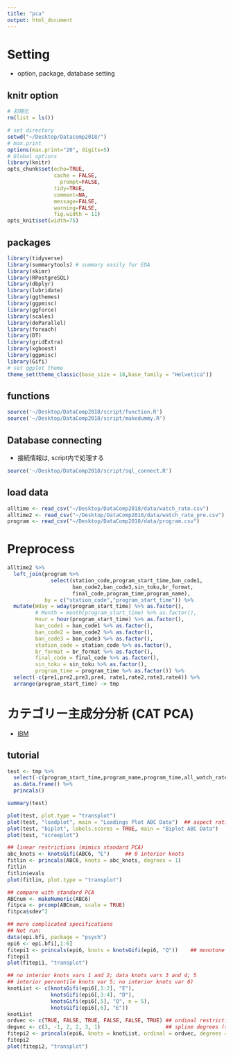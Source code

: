 ```yaml
---
title: "pca"
output: html_document
---
```


# Setting{.tabset .tabset-fade .tabset-pills}

- option, package, database setting

## knitr option

```r
# 初期化
rm(list = ls())
```

```r
# set directory
setwd("~/Desktop/Datacomp2018/") 
# max.print 
options(max.print="20", digits=5)
# Global options
library(knitr)
opts_chunk$set(echo=TRUE,
               cache = FALSE,
	             prompt=FALSE,
               tidy=TRUE,
               comment=NA,
               message=FALSE,
               warning=FALSE,
               fig.width = 11)
opts_knit$set(width=75)
```

## packages

```r
library(tidyverse)
library(summarytools) # summary easily for EDA
library(skimr) 
library(RPostgreSQL)
library(dbplyr)
library(lubridate)
library(ggthemes)
library(ggpmisc)
library(ggforce)
library(scales)
library(doParallel)
library(foreach)
library(DT)
library(gridExtra)
library(xgboost)
library(ggpmisc)
library(Gifi)
# set ggplot theme
theme_set(theme_classic(base_size = 18,base_family = "Helvetica"))
```

## functions

```r
source('~/Desktop/DataComp2018/script/function.R')
source('~/Desktop/DataComp2018/script/makedummy.R')
```

## Database connecting 

- 接続情報は, script内で処理する

```r
source('~/Desktop/DataComp2018/script/sql_connect.R')
```

## load data

```r
alltime <- read_csv("~/Desktop/DataComp2018/data/watch_rate.csv")
alltime2 <- read_csv("~/Desktop/DataComp2018/data/watch_rate_pre.csv")
program <- read_csv("~/Desktop/DataComp2018/data/program.csv")
```

# Preprocess

```r
alltime2 %>% 
  left_join(program %>% 
              select(station_code,program_start_time,ban_code1,
                     ban_code2,ban_code3,sin_toku,br_format,
                     final_code,program_time,program_name),
            by = c("station_code","program_start_time")) %>% 
  mutate(Wday = wday(program_start_time) %>% as.factor(),
         # Month = month(program_start_time) %>% as.factor(),
         Hour = hour(program_start_time) %>% as.factor(), 
         ban_code1 = ban_code1 %>% as.factor(),
         ban_code2 = ban_code2 %>% as.factor(),
         ban_code3 = ban_code3 %>% as.factor(),
         station_code = station_code %>% as.factor(),
         br_format = br_format %>% as.factor(),
         final_code = final_code %>% as.factor(),
         sin_toku = sin_toku %>% as.factor(),
         program_time = program_time %>% as.factor()) %>% 
  select(-c(pre1,pre2,pre3,pre4, rate1,rate2,rate3,rate4)) %>% 
  arrange(program_start_time) -> tmp
```

# カテゴリー主成分分析 (CAT PCA)
 
- [IBM](https://www.ibm.com/support/knowledgecenter/ja/SSLVMB_23.0.0/spss/categories/idh_cpca.html)

## tutorial

```r
test <- tmp %>% 
  select(-c(program_start_time,program_name,program_time,all_watch_rate,mean_rate,ban_code3)) %>% 
  as.data.frame() %>% 
  princals()
```

```r
summary(test)

plot(test, plot.type = "transplot")
plot(test, "loadplot", main = "Loadings Plot ABC Data")  ## aspect ratio = 1
plot(test, "biplot", labels.scores = TRUE, main = "Biplot ABC Data")
plot(test, "screeplot")

## linear restrictions (mimics standard PCA)
abc_knots <- knotsGifi(ABC6, "E")     ## 0 interior knots
fitlin <- princals(ABC6, knots = abc_knots, degrees = 1)  
fitlin 
fitlin$evals
plot(fitlin, plot.type = "transplot")

## compare with standard PCA
ABCnum <- makeNumeric(ABC6)
fitpca <- prcomp(ABCnum, scale = TRUE)
fitpca$sdev^2   

## more complicated specifications
## Not run: 
data(epi.bfi, package = "psych")
epi6 <- epi.bfi[,1:6]
fitepi1 <- princals(epi6, knots = knotsGifi(epi6, "Q"))    ## monotone splines (degree 2)
fitepi1
plot(fitepi1, "transplot")

## no interior knots vars 1 and 2; data knots vars 3 and 4; 5 
## interior percentile knots var 5; no interior knots var 6)
knotList <- c(knotsGifi(epi6[,1:2], "E"), 
              knotsGifi(epi6[,3:4], "D"), 
              knotsGifi(epi6[,5], "Q", n = 5),
              knotsGifi(epi6[,6], "E"))
knotList  
ordvec <- c(TRUE, FALSE, TRUE, FALSE, FALSE, TRUE) ## ordinal restrictions
degvec <- c(3, -1, 2, 2, 3, 1)                     ## spline degrees (second variable nominal)
fitepi2 <- princals(epi6, knots = knotList, ordinal = ordvec, degrees = degvec)
fitepi2
plot(fitepi2, "transplot")
```

